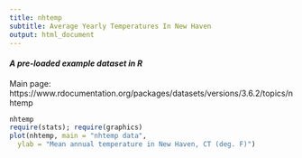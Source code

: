 ```yaml
---
title: nhtemp
subtitle: Average Yearly Temperatures In New Haven
output: html_document
---
```


#### *A pre-loaded example dataset in R*
Main page: https://www.rdocumentation.org/packages/datasets/versions/3.6.2/topics/nhtemp

```r
nhtemp
require(stats); require(graphics)
plot(nhtemp, main = "nhtemp data",
  ylab = "Mean annual temperature in New Haven, CT (deg. F)")
```
